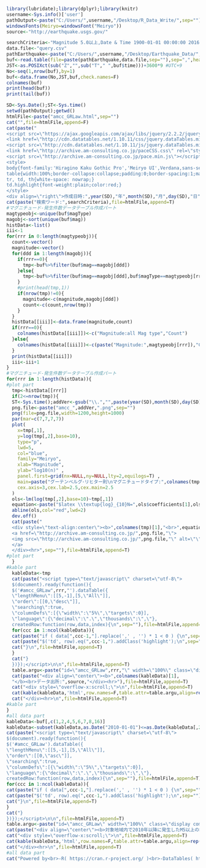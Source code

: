 ```r
library(lubridate);library(dplyr);library(knitr)
username<-Sys.info()['user']
pathOutput<-paste("C:/Users/",username,"/Desktop/R_Data_Write/",sep="")
windowsFonts(Meiryo=windowsFont("Meiryo"))
source<-"http://earthquake.usgs.gov/"
```

```r
searchCriteria<-"Magnitude 5.0以上,Date & Time 1900-01-01 00:00:00 2016-05-20 23:59:59,北緯25-48度,東経125-150度"
data.file<-"query.csv"
pathEarthquake<-paste("C:/Users/",username,"/Desktop/Earthquake_Data/",sep="")
buf<-read.table(file=paste(pathEarthquake,data.file,sep=""),sep=",",header=T,as.is=T,skip=0,check.names=F)
JST<-as.POSIXct(sub("Z","",sub("T"," ",buf$time)))+3600*9 #UTC+9
No<-seq(1,nrow(buf),by=1)
buf<-data.frame(No,JST,buf,check.names=F)
colnames(buf)
print(head(buf))
print(tail(buf))
```

```r
SD<-Sys.Date();ST<-Sys.time()
setwd(pathOutput);getwd()
htmlFile<-paste("amcc_GRLaw.html",sep="")
cat("",file=htmlFile,append=F)
cat(paste("
<script src=\"https://ajax.googleapis.com/ajax/libs/jquery/2.2.2/jquery.min.js\"></script>
<link href=\"http://cdn.datatables.net/1.10.11/css/jquery.dataTables.min.css\" rel=\"stylesheet\">
<script src=\"http://cdn.datatables.net/1.10.11/js/jquery.dataTables.min.js\"></script>
<link href=\"http://archive.am-consulting.co.jp/paceCSS.css\" rel=\"stylesheet\">
<script src=\"http://archive.am-consulting.co.jp/pace.min.js\"></script>
<style>
body{font-family:'Hiragino Kaku Gothic Pro','Meiryo UI',Verdana,sans-serif;}
table{width:100%;border-collapse:collapse;padding:0;border-spacing:1;margin-left:auto;margin-right:auto;font-size:100%;}
tr, td, th{white-space: nowrap;}
td.highlight{font-weight:plain;color:red;}
</style>
<div align=\"right\">作成日時:",year(SD),"年",month(SD),"月",day(SD),"日",hour(ST),"時",minute(ST),"分",second(ST),"秒</div><hr>"),file=htmlFile,append=T)
cat(paste("検索ワード:",searchCriteria),file=htmlFile,append=T)
#マグニチュード-発生件数データテーブル作成パート
magtypeobj<-unique(buf$magType)
magobj<-sort(unique(buf$mag))
histData<-list()
iii<-1
for(rrr in 0:length(magtypeobj)){
  count<-vector()
  magnitude<-vector()
  for(ddd in 1:length(magobj)){
    if(rrr==0){
      tmp<-buf%>%filter(buf$mag==magobj[ddd])
    }else{
      tmp<-buf%>%filter(buf$mag==magobj[ddd],buf$magType==magtypeobj[rrr])
    }
    #print(head(tmp,1))
    if(nrow(tmp)!=0){
      magnitude<-c(magnitude,magobj[ddd])
      count<-c(count,nrow(tmp))
    }
  }
  histData[[iii]]<-data.frame(magnitude,count)
  if(rrr==0){
    colnames(histData[[iii]])<-c("Magnitude:all Mag type","Count")
  }else{
    colnames(histData[[iii]])<-c(paste("Magnitude:",magtypeobj[rrr]),"Count")
  }
  print(histData[[iii]])
  iii<-iii+1
}
#マグニチュード-発生件数データテーブル作成パート
for(rrr in 1:length(histData)){
#plot part
  tmp<-histData[[rrr]]
  if(2<=nrow(tmp)){
  ST<-Sys.time();addVer<-gsub("\\.","",paste(year(SD),month(SD),day(SD),hour(ST),minute(ST),second(ST),sep=""))
  png.file<-paste("amcc_",addVer,".png",sep="")
  png(file=png.file,width=1200,height=1000)    
  par(mar=c(7,7,7,7))  
  plot(
    x=tmp[,1],
    y=log(tmp[,2],base=10),
    type="p",
    lwd=5,
    col="blue",
    family="Meiryo",
    xlab="Magnitude",
    ylab="log10(n)" ,
    panel.first=grid(nx=NULL,ny=NULL,lty=2,equilogs=T) ,
    main=paste("グーテンベルグ･リヒター則\nマグニチュードタイプ:",colnames(tmp)[1]),
    cex.axis=3,cex.lab=2.5,cex.main=2.5  
  )
  ols<-lm(log(tmp[,2],base=10)~tmp[,1])
  equation<-paste("$latex \\textup{log}_{10}N=",ols$coefficients[1],ols$coefficients[2],"\\times M$",sep="")
  abline(ols,col="red",lwd=2)
  dev.off()
  cat(paste("
  <div style=\"text-align:center\"><b>",colnames(tmp)[1],"<br>",equation,"</b>
  <a href=\"http://archive.am-consulting.co.jp/",png.file,"\">
  <img src=\"http://archive.am-consulting.co.jp/",png.file,"\" alt=\"\" title=\"\"width=\"100%\">
  </a>
  </div><hr>",sep=""),file=htmlFile,append=T)  
#plot part
  }
#kable part  
  kableData<-tmp  
  cat(paste("<script type=\"text/javascript\" charset=\"utf-8\">
  $(document).ready(function(){
  $('#amcc_GRLaw",rrr,"').dataTable({
  \"lengthMenu\":[[5,-1],[5,\"All\"]],
  \"order\":[[0,\"desc\"]],
  \"searching\":true,
  \"columnDefs\":[{\"width\":\"5%\",\"targets\":0}],
  \"language\":{\"decimal\":\".\",\"thousands\":\",\"},
  createdRow:function(row,data,index){\n",sep=""),file=htmlFile,append=T)
  for(ccc in 1:ncol(kableData)){
  cat(paste("if ( data[",ccc-1,"].replace(',' , '') * 1 < 0 ) {\n",sep=""),file=htmlFile,append=T)
  cat(paste("$('td', row).eq(",ccc-1,").addClass('highlight');\n",sep=""),file=htmlFile,append=T)
  cat("}\n",file=htmlFile,append=T)
  }
  cat("}  
  })});</script>\n\n",file=htmlFile,append=T)  
  table.argu<-paste("id=\"amcc_GRLaw",rrr,"\" width=\"100%\" class=\"display compact\"",sep="")
  cat(paste("<div align=\"center\"><b>",colnames(kableData)[1],
  "</b><br>データ出所:",source,"</div><hr>"),file=htmlFile,append=T)
  cat("<div style=\"overflow-x:scroll;\">\n",file=htmlFile,append=T)
  cat(kable(kableData,'html',row.names=F,table.attr=table.argu,align=rep("r",ncol(kableData))),file=htmlFile,append=T)
  cat("</div><hr>\n",file=htmlFile,append=T)  
#kable part   
}
#all data part
kableData<-buf[,c(1,2,4,5,6,7,8,16)]
kableData<-subset(kableData,as.Date("2010-01-01")<=as.Date(kableData[,2]))
cat(paste("<script type=\"text/javascript\" charset=\"utf-8\">
$(document).ready(function(){
$('#amcc_GRLaw').dataTable({
\"lengthMenu\":[[5,-1],[5,\"All\"]],
\"order\":[[0,\"asc\"]],
\"searching\":true,
\"columnDefs\":[{\"width\":\"5%\",\"targets\":0}],
\"language\":{\"decimal\":\".\",\"thousands\":\",\"},
createdRow:function(row,data,index){\n",sep=""),file=htmlFile,append=T)
for(ccc in 1:ncol(kableData)){
cat(paste("if ( data[",ccc-1,"].replace(',' , '') * 1 < 0 ) {\n",sep=""),file=htmlFile,append=T)
cat(paste("$('td', row).eq(",ccc-1,").addClass('highlight');\n",sep=""),file=htmlFile,append=T)
cat("}\n",file=htmlFile,append=T)
}
cat("}  
})});</script>\n\n",file=htmlFile,append=T)  
table.argu<-paste("id=\"amcc_GRLaw\" width=\"100%\" class=\"display compact\"",sep="")
cat(paste("<div align=\"center\"><b>対象地域内で2010年以降に発生したM5以上の地震</b><br>データ出所:",source,"</div><hr>"),file=htmlFile,append=T)
cat("<div style=\"overflow-x:scroll;\">\n",file=htmlFile,append=T)
cat(kable(kableData,'html',row.names=F,table.attr=table.argu,align=rep("r",ncol(kableData))),file=htmlFile,append=T)
cat("</div><hr>\n",file=htmlFile,append=T) 
#all data part
cat("Powered by<br>-R( https://cran.r-project.org/ )<br>-DataTables( http://datatables.net/ )<br>-jQuery( https://jquery.com )<br>-PACE( http://github.hubspot.com/pace/docs/welcome/ )",file=htmlFile,append=T)  
```